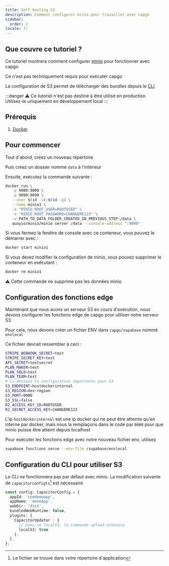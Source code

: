 ```yaml
---
title: Self-hosting S3
description: Comment configurer minio pour travailler avec capgo
sidebar:
  order: 2
locale: fr
---
```


## Que couvre ce tutoriel ?

Ce tutoriel montrera comment configurer [minio](https://minio/) pour fonctionner avec capgo

Ce n'est pas techniquement requis pour exécuter capgo

La configuration de S3 permet de télécharger des bundles depuis le [CLI](/docs/cli/commands/)

:::danger
⚠️ Ce tutoriel n'est pas destiné à être utilisé en production\
Utilisez-le uniquement en développement local
:::

## Prérequis

1. [Docker](https://wwwdockercom/)

## Pour commencer

Tout d'abord, créez un nouveau répertoire

Puis créez un dossier nommé `data` à l'intérieur

Ensuite, exécutez la commande suivante :
```bash
docker run \
   -p 9000:9000 \
   -p 9090:9090 \
   --user $(id -u):$(id -g) \
   --name minio1 \
   -e "MINIO_ROOT_USER=ROOTUSER" \
   -e "MINIO_ROOT_PASSWORD=CHANGEME123" \
   -v PATH_TO_DATA_FOLDER_CREATED_IN_PREVIOUS_STEP:/data \
   quayio/minio/minio server /data --console-address ":9090"
```

Si vous fermez la fenêtre de console avec ce conteneur, vous pouvez le démarrer avec :
```bash
docker start minio1
```

Si vous devez modifier la configuration de minio, vous pouvez supprimer le conteneur en exécutant :
```bash
docker rm minio1
```
⚠️ Cette commande ne supprime pas les données minio

## Configuration des fonctions edge

Maintenant que nous avons un serveur S3 en cours d'exécution, nous devons configurer les fonctions edge de capgo pour utiliser notre serveur S3

Pour cela, nous devons créer un fichier ENV dans `capgo/supabase` nommé `envlocal`

Ce fichier devrait ressembler à ceci :
```bash
STRIPE_WEBHOOK_SECRET=test
STRIPE_SECRET_KEY=test
API_SECRET=testsecret
PLAN_MAKER=test
PLAN_SOLO=test
PLAN_TEAM=test
# Ci-dessous la configuration importante pour S3
S3_ENDPOINT=hostdockerinternal
S3_REGION=dev-region
S3_PORT=9000
S3_SSL=false
R2_ACCESS_KEY_ID=ROOTUSER
R2_SECRET_ACCESS_KEY=CHANGEME123
```

L'ip `hostdockerinternal` est une ip docker qui ne peut être atteinte qu'en interne par docker, mais nous la remplaçons dans le code par `0000` pour que minio puisse être atteint depuis localhost

Pour exécuter les fonctions edge avec notre nouveau fichier env, utilisez
```bash
supabase functions serve --env-file /supabase/envlocal
```

## Configuration du CLI pour utiliser S3

Le CLI ne fonctionnera pas par défaut avec minio. La modification suivante de `capacitorconfigts`[^1] est nécessaire
```ts
const config: CapacitorConfig = {
  appId: 'comdemoapp',
  appName: 'demoApp',
  webDir: 'dist',
  bundledWebRuntime: false,
  plugins: {
    CapacitorUpdater : {
      // Sans ce localS3, la commande upload échouera
      localS3: true
    },
  },
};
```

[^1]: Le fichier se trouve dans votre répertoire d'application